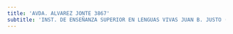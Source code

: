 ```yaml
---
title: 'AVDA. ALVAREZ JONTE 3867'
subtitle: 'INST. DE ENSEÑANZA SUPERIOR EN LENGUAS VIVAS JUAN B. JUSTO (ANEXO)'
---
```



